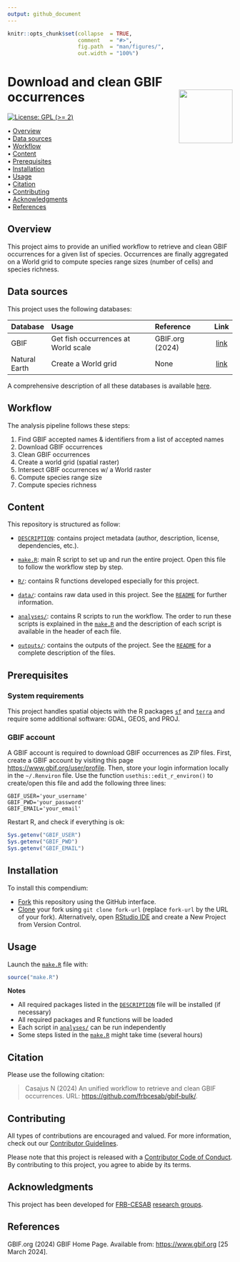 ```yaml
---
output: github_document
---
```


<!-- README.md is generated from README.Rmd. Please edit that file -->


```r
knitr::opts_chunk$set(collapse  = TRUE,
                      comment   = "#>",
                      fig.path  = "man/figures/",
                      out.width = "100%")
```



# Download and clean GBIF occurrences <img src="https://raw.githubusercontent.com/FRBCesab/templates/main/logos/compendium-sticker.png" align="right" style="float:right; height:120px;"/>


<!-- badges: start -->
[![License: GPL (>= 2)](https://img.shields.io/badge/License-GPL%20%28%3E%3D%202%29-blue.svg)](https://choosealicense.com/licenses/gpl-2.0/)
<!-- badges: end -->


<p align="left">
  • <a href="#overview">Overview</a><br>
  • <a href="#data-sources">Data sources</a><br>
  • <a href="#workflow">Workflow</a><br>
  • <a href="#content">Content</a><br>
  • <a href="#prerequisites">Prerequisites</a><br>
  • <a href="#installation">Installation</a><br>
  • <a href="#usage">Usage</a><br>
  • <a href="#citation">Citation</a><br>
  • <a href="#contributing">Contributing</a><br>
  • <a href="#acknowledgments">Acknowledgments</a><br>
  • <a href="#references">References</a>
</p>



## Overview

This project aims to provide an unified workflow to retrieve and clean GBIF occurrences for a given list of species. Occurrences are finally aggregated on a World grid to compute species range sizes (number of cells) and species richness.



## Data sources

This project uses the following databases:

| Database        | Usage                                        | Reference                 | Link   |
| :-------------- | :------------------------------------------- | :------------------------ | :----: |
| GBIF            | Get fish occurrences at World scale          | GBIF.org (2024)           | [link](https://www.gbif.org/)    |
| Natural Earth   | Create a World grid                          | None                      | [link](https://www.naturalearthdata.com) |

A comprehensive description of all these databases is available [here](https://github.com/frbcesab/gbif-bulk/blob/main/data/README.md).



## Workflow

The analysis pipeline follows these steps:

1. Find GBIF accepted names & identifiers from a list of accepted names
2. Download GBIF occurrences
3. Clean GBIF occurrences
4. Create a world grid (spatial raster)
5. Intersect GBIF occurrences w/ a World raster
6. Compute species range size
7. Compute species richness


## Content

This repository is structured as follow:

- [`DESCRIPTION`](https://github.com/frbcesab/gbif-bulk/blob/main/DESCRIPTION): contains project metadata (author, description, license, dependencies, etc.).

- [`make.R`](https://github.com/frbcesab/gbif-bulk/blob/main/make.R): main R script to set up and run the entire project. Open this file to follow the workflow step by step.

- [`R/`](https://github.com/frbcesab/gbif-bulk/blob/main/R): contains R functions developed especially for this project.

- [`data/`](https://github.com/frbcesab/gbif-bulk/blob/main/data): contains raw data used in this project. See the [`README`](https://github.com/frbcesab/gbif-bulk/blob/main/data/README.md) for further information.

- [`analyses/`](https://github.com/frbcesab/gbif-bulk/blob/main/analyses): contains R scripts to run the workflow. The order to run these scripts is explained in the [`make.R`](https://github.com/frbcesab/gbif-bulk/blob/main/make.R) and the description of each script is available in the header of each file.

- [`outputs/`](https://github.com/frbcesab/gbif-bulk/blob/main/outputs): contains the outputs of the project. See the [`README`](https://github.com/frbcesab/gbif-bulk/blob/main/outputs/README.md) for a complete description of the files.



## Prerequisites

### System requirements

This project handles spatial objects with the R packages [`sf`](https://r-spatial.github.io/sf/) and [`terra`](https://rspatial.github.io/terra/) and require some additional software: GDAL, GEOS, and PROJ.


### GBIF account

A GBIF account is required to download GBIF occurrences as ZIP files. First, create a GBIF account by visiting this page <https://www.gbif.org/user/profile>. Then, store your login information locally in the `~/.Renviron` file. Use the function `usethis::edit_r_environ()` to create/open this file and add the following three lines:

```
GBIF_USER='your_username'
GBIF_PWD='your_password'
GBIF_EMAIL='your_email'
```

Restart R, and check if everything is ok:

```r
Sys.getenv("GBIF_USER")
Sys.getenv("GBIF_PWD")
Sys.getenv("GBIF_EMAIL")
```


## Installation

To install this compendium:

- [Fork](https://docs.github.com/en/get-started/quickstart/contributing-to-projects) 
this repository using the GitHub interface.
- [Clone](https://docs.github.com/en/repositories/creating-and-managing-repositories/cloning-a-repository) 
your fork using `git clone fork-url` (replace `fork-url` by the URL of your fork). 
Alternatively, open [RStudio IDE](https://posit.co/products/open-source/rstudio/) 
and create a New Project from Version Control.



## Usage

Launch the [`make.R`](https://github.com/frbcesab/gbif-bulk/blob/main/make.R)
file with:

```r
source("make.R")
```

**Notes**

- All required packages listed in the [`DESCRIPTION`](https://github.com/frbcesab/gbif-bulk/blob/main/DESCRIPTION) file will be installed (if necessary)
- All required packages and R functions will be loaded
- Each script in [`analyses/`](https://github.com/frbcesab/gbif-bulk/blob/main/analyses) can be run independently
- Some steps listed in the [`make.R`](https://github.com/frbcesab/gbif-bulk/blob/main/make.R) might take time (several hours)



## Citation

Please use the following citation: 

> Casajus N (2024) An unified workflow to retrieve and clean GBIF occurrences. URL: <https://github.com/frbcesab/gbif-bulk/>.



## Contributing

All types of contributions are encouraged and valued. For more information, 
check out our [Contributor Guidelines](https://github.com/frbcesab/gbif-bulk/blob/main/CONTRIBUTING.md).

Please note that this project is released with a 
[Contributor Code of Conduct](https://contributor-covenant.org/version/2/1/CODE_OF_CONDUCT.html). 
By contributing to this project, you agree to abide by its terms.



## Acknowledgments

This project has been developed for 
[FRB-CESAB](https://www.fondationbiodiversite.fr/en/about-the-foundation/le-cesab/) 
[research groups](https://www.fondationbiodiversite.fr/en/the-frb-in-action/programs-and-projects/le-cesab/).



## References

GBIF.org (2024) GBIF Home Page. Available from: <https://www.gbif.org> [25 March 2024].
